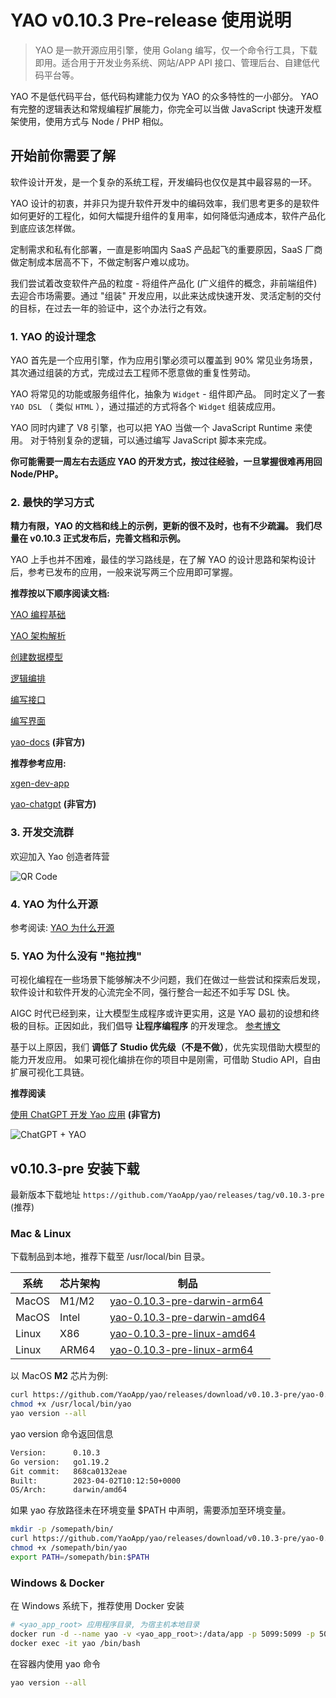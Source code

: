# YAO v0.10.3 Pre-release 使用说明

<blockquote>
  YAO 是一款开源应用引擎，使用 Golang
  编写，仅一个命令行工具，下载即用。适合用于开发业务系统、网站/APP API
  接口、管理后台、自建低代码平台等。
</blockquote>

<Notice type="warning">
  YAO 不是低代码平台，低代码构建能力仅为 YAO 的众多特性的一小部分。 YAO
  有完整的逻辑表达和常规编程扩展能力，你完全可以当做 JavaScript
  快速开发框架使用，使用方式与 Node / PHP 相似。
</Notice>

## 开始前你需要了解

软件设计开发，是一个复杂的系统工程，开发编码也仅仅是其中最容易的一环。

YAO 设计的初衷，并非只为提升软件开发中的编码效率，我们思考更多的是软件如何更好的工程化，如何大幅提升组件的复用率，如何降低沟通成本，软件产品化到底应该怎样做。

定制需求和私有化部署，一直是影响国内 SaaS 产品起飞的重要原因，SaaS 厂商做定制成本居高不下，不做定制客户难以成功。

我们尝试着改变软件产品的粒度 - 将组件产品化 (广义组件的概念，非前端组件) 去迎合市场需要。通过 "组装" 开发应用，以此来达成快速开发、灵活定制的交付的目标，在过去一年的验证中，这个办法行之有效。

### 1. YAO 的设计理念

YAO 首先是一个应用引擎，作为应用引擎必须可以覆盖到 90% 常见业务场景，其次通过组装的方式，完成过去工程师不愿意做的重复性劳动。

YAO 将常见的功能或服务组件化，抽象为 `Widget` - 组件即产品。 同时定义了一套 `YAO DSL` （ 类似 `HTML` ），通过描述的方式将各个 `Widget` 组装成应用。

YAO 同时内建了 V8 引擎，也可以把 YAO 当做一个 JavaScript Runtime 来使用。 对于特别复杂的逻辑，可以通过编写 JavaScript 脚本来完成。

**你可能需要一周左右去适应 YAO 的开发方式，按过往经验，一旦掌握很难再用回 Node/PHP。**

### 2. 最快的学习方式

**精力有限，YAO 的文档和线上的示例，更新的很不及时，也有不少疏漏。 我们尽量在 v0.10.3 正式发布后，完善文档和示例。**

YAO 上手也并不困难，最佳的学习路线是，在了解 YAO 的设计思路和架构设计后，参考已发布的应用，一般来说写两三个应用即可掌握。

**推荐按以下顺序阅读文档:**

[YAO 编程基础](../基础/YAO%E7%BC%96%E7%A8%8B%E5%9F%BA%E7%A1%80)

[YAO 架构解析](./YAO%E6%9E%B6%E6%9E%84%E8%A7%A3%E6%9E%90.mdx)

[创建数据模型](../%E5%9F%BA%E7%A1%80/%E5%88%9B%E5%BB%BA%E6%95%B0%E6%8D%AE%E6%A8%A1%E5%9E%8B.mdx)

[逻辑编排](../%E5%9F%BA%E7%A1%80/%E9%80%BB%E8%BE%91%E7%BC%96%E6%8E%92.mdx)

[编写接口](../%E5%9F%BA%E7%A1%80/%E7%BC%96%E5%86%99%E6%8E%A5%E5%8F%A3.mdx)

[编写界面](../%E5%9F%BA%E7%A1%80/%E7%BC%96%E5%86%99%E7%95%8C%E9%9D%A2.mdx)

[yao-docs](https://wwsheng009.github.io/yao-docs/) **(非官方)**

**推荐参考应用:**

[xgen-dev-app](https://github.com/YaoApp/xgen-dev-app)

[yao-chatgpt](https://github.com/wwsheng009/yao-chatgpt) **(非官方)**

### 3. 开发交流群

欢迎加入 Yao 创造者阵营

![QR Code](https://release-bj-1252011659.cos.ap-beijing.myqcloud.com/docs/v0.10.3/files/%E5%AE%98%E7%BD%91%E5%BC%80%E5%8F%91%E8%80%85%E7%BE%A4.png)

### 4. YAO 为什么开源

参考阅读: [YAO 为什么开源](../%E4%B8%93%E5%AE%B6/%E5%8F%82%E4%B8%8E%E8%B4%A1%E7%8C%AE.mdx)

### 5. YAO 为什么没有 "拖拉拽"

可视化编程在一些场景下能够解决不少问题，我们在做过一些尝试和探索后发现，软件设计和软件开发的心流完全不同，强行整合一起还不如手写 DSL 快。

AIGC 时代已经到来，让大模型生成程序或许更实用，这是 YAO 最初的设想和终极的目标。正因如此，我们倡导 **让程序编程序** 的开发理念。 [参考博文](https://yaoapps.com/blog/2)

基于以上原因，我们 **调低了 Studio 优先级（不是不做）**，优先实现借助大模型的能力开发应用。 如果可视化编排在你的项目中是刚需，可借助 Studio API，自由扩展可视化工具链。

**推荐阅读**

[使用 ChatGPT 开发 Yao 应用](https://wwsheng009.github.io/yao-docs/ChatGPT/%E4%BD%BF%E7%94%A8ChatGPT%E5%BC%80%E5%8F%91YAO%E5%BA%94%E7%94%A8.html) **(非官方)**

![ChatGPT + YAO](./assets/aigc.jpg)

## v0.10.3-pre 安装下载

最新版本下载地址 `https://github.com/YaoApp/yao/releases/tag/v0.10.3-pre` (推荐)

### Mac & Linux

下载制品到本地，推荐下载至 /usr/local/bin 目录。

| 系统  | 芯片架构 | 制品                                                                                                                   |
| ----- | -------- | ---------------------------------------------------------------------------------------------------------------------- |
| MacOS | M1/M2    | [yao-0.10.3-pre-darwin-arm64](https://github.com/YaoApp/yao/releases/download/v0.10.3-pre/yao-0.10.3-pre-darwin-arm64) |
| MacOS | Intel    | [yao-0.10.3-pre-darwin-amd64](https://github.com/YaoApp/yao/releases/download/v0.10.3-pre/yao-0.10.3-pre-darwin-amd64) |
| Linux | X86      | [yao-0.10.3-pre-linux-amd64](https://github.com/YaoApp/yao/releases/download/v0.10.3-pre/yao-0.10.3-pre-linux-amd64)   |
| Linux | ARM64    | [yao-0.10.3-pre-linux-arm64](https://github.com/YaoApp/yao/releases/download/v0.10.3-pre/yao-0.10.3-pre-linux-arm64)   |

以 MacOS **M2** 芯片为例:

```bash
curl https://github.com/YaoApp/yao/releases/download/v0.10.3-pre/yao-0.10.3-pre-darwin-arm64 --output /usr/local/bin/yao
chmod +x /usr/local/bin/yao
yao version --all
```

yao version 命令返回信息

```bash
Version:	  0.10.3
Go version:	  go1.19.2
Git commit:	  868ca0132eae
Built:	      2023-04-02T10:12:50+0000
OS/Arch:	  darwin/amd64
```

<Notice type="warning">
  如果 yao 存放路径未在环境变量 $PATH 中声明，需要添加至环境变量。
</Notice>

```bash
mkdir -p /somepath/bin/
curl https://github.com/YaoApp/yao/releases/download/v0.10.3-pre/yao-0.10.3-pre-darwin-arm64 --output /somepath/bin/yao
chmod +x /somepath/bin/yao
export PATH=/somepath/bin:$PATH
```

### Windows & Docker

在 Windows 系统下，推荐使用 Docker 安装

```bash
# <yao_app_root> 应用程序目录, 为宿主机本地目录
docker run -d --name yao -v <yao_app_root>:/data/app -p 5099:5099 -p 5077:5077 yaoapp/yao:0.10.3-amd64
docker exec -it yao /bin/bash
```

在容器内使用 yao 命令

```bash
yao version --all
```

